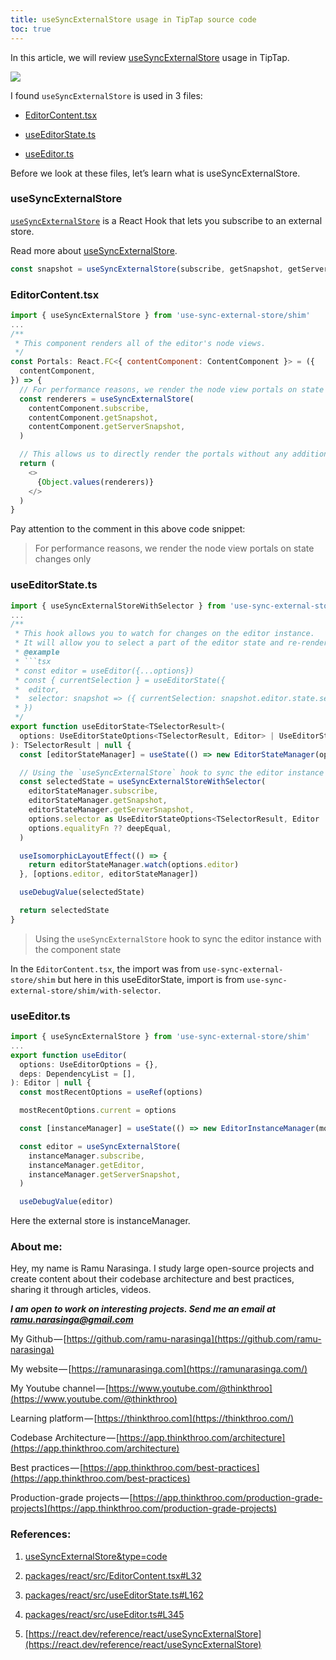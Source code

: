 ```yaml
---
title: useSyncExternalStore usage in TipTap source code
toc: true
---
```


In this article, we will review [useSyncExternalStore](https://react.dev/reference/react/useSyncExternalStore) usage in TipTap. 

![](https://cdn-images-1.medium.com/max/1600/1*SZu_B0RXKLINGiZeGAdeTw.png)

I found `useSyncExternalStore` is used in 3 files:

* [EditorContent.tsx](https://github.com/ueberdosis/tiptap/blob/4d9cc0519f7d4d3df69cd2d6839718a9ac92244c/packages/react/src/EditorContent.tsx#L32)
    
* [useEditorState.ts](https://github.com/ueberdosis/tiptap/blob/4d9cc0519f7d4d3df69cd2d6839718a9ac92244c/packages/react/src/useEditorState.ts#L162)
    
* [useEditor.ts](https://github.com/ueberdosis/tiptap/blob/4d9cc0519f7d4d3df69cd2d6839718a9ac92244c/packages/react/src/useEditor.ts#L345)
    

Before we look at these files, let’s learn what is useSyncExternalStore.

### useSyncExternalStore

[`useSyncExternalStore`](https://react.dev/reference/react/useSyncExternalStore) is a React Hook that lets you subscribe to an external store.

Read more about [useSyncExternalStore](https://react.dev/reference/react/useSyncExternalStore).

```js
const snapshot = useSyncExternalStore(subscribe, getSnapshot, getServerSnapshot?)
```

### EditorContent.tsx

```js
import { useSyncExternalStore } from 'use-sync-external-store/shim'
...
/**
 * This component renders all of the editor's node views.
 */
const Portals: React.FC<{ contentComponent: ContentComponent }> = ({
  contentComponent,
}) => {
  // For performance reasons, we render the node view portals on state changes only
  const renderers = useSyncExternalStore(
    contentComponent.subscribe,
    contentComponent.getSnapshot,
    contentComponent.getServerSnapshot,
  )

  // This allows us to directly render the portals without any additional wrapper
  return (
    <>
      {Object.values(renderers)}
    </>
  )
}
```

Pay attention to the comment in this above code snippet:

> For performance reasons, we render the node view portals on state changes only

### useEditorState.ts

```js
import { useSyncExternalStoreWithSelector } from 'use-sync-external-store/shim/with-selector'
...
/**
 * This hook allows you to watch for changes on the editor instance.
 * It will allow you to select a part of the editor state and re-render the component when it changes.
 * @example
 * ```tsx
 * const editor = useEditor({...options})
 * const { currentSelection } = useEditorState({
 *  editor,
 *  selector: snapshot => ({ currentSelection: snapshot.editor.state.selection }),
 * })
 */
export function useEditorState<TSelectorResult>(
  options: UseEditorStateOptions<TSelectorResult, Editor> | UseEditorStateOptions<TSelectorResult, Editor | null>,
): TSelectorResult | null {
  const [editorStateManager] = useState(() => new EditorStateManager(options.editor))

  // Using the `useSyncExternalStore` hook to sync the editor instance with the component state
  const selectedState = useSyncExternalStoreWithSelector(
    editorStateManager.subscribe,
    editorStateManager.getSnapshot,
    editorStateManager.getServerSnapshot,
    options.selector as UseEditorStateOptions<TSelectorResult, Editor | null>['selector'],
    options.equalityFn ?? deepEqual,
  )

  useIsomorphicLayoutEffect(() => {
    return editorStateManager.watch(options.editor)
  }, [options.editor, editorStateManager])

  useDebugValue(selectedState)

  return selectedState
}
```

> Using the `useSyncExternalStore` hook to sync the editor instance with the component state

In the `EditorContent.tsx`, the import was from `use-sync-external-store/shim` but here in this useEditorState, import is from `use-sync-external-store/shim/with-selector`.

### useEditor.ts

```js
import { useSyncExternalStore } from 'use-sync-external-store/shim'
...
export function useEditor(
  options: UseEditorOptions = {},
  deps: DependencyList = [],
): Editor | null {
  const mostRecentOptions = useRef(options)

  mostRecentOptions.current = options

  const [instanceManager] = useState(() => new EditorInstanceManager(mostRecentOptions))

  const editor = useSyncExternalStore(
    instanceManager.subscribe,
    instanceManager.getEditor,
    instanceManager.getServerSnapshot,
  )

  useDebugValue(editor)
```

Here the external store is instanceManager.

### About me:

Hey, my name is Ramu Narasinga. I study large open-source projects and create content about their codebase architecture and best practices, sharing it through articles, videos.

***I am open to work on interesting projects. Send me an email at ramu.narasinga@gmail.com***

My Github — [https://github.com/ramu-narasinga](https://github.com/ramu-narasinga)

My website — [https://ramunarasinga.com](https://ramunarasinga.com/)

My Youtube channel — [https://www.youtube.com/@thinkthroo](https://www.youtube.com/@thinkthroo)

Learning platform — [https://thinkthroo.com](https://thinkthroo.com/)

Codebase Architecture — [https://app.thinkthroo.com/architecture](https://app.thinkthroo.com/architecture)

Best practices — [https://app.thinkthroo.com/best-practices](https://app.thinkthroo.com/best-practices)

Production-grade projects — [https://app.thinkthroo.com/production-grade-projects](https://app.thinkthroo.com/production-grade-projects)

### References:

1. [useSyncExternalStore&type=code](https://github.com/search?q=repo%3Aueberdosis%2Ftiptap%20useSyncExternalStore&type=code)
    
2. [packages/react/src/EditorContent.tsx#L32](https://github.com/ueberdosis/tiptap/blob/4d9cc0519f7d4d3df69cd2d6839718a9ac92244c/packages/react/src/EditorContent.tsx#L32)
    
3. [packages/react/src/useEditorState.ts#L162](https://github.com/ueberdosis/tiptap/blob/4d9cc0519f7d4d3df69cd2d6839718a9ac92244c/packages/react/src/useEditorState.ts#L162)
    
4. [packages/react/src/useEditor.ts#L345](https://github.com/ueberdosis/tiptap/blob/4d9cc0519f7d4d3df69cd2d6839718a9ac92244c/packages/react/src/useEditor.ts#L345)
    
5. [https://react.dev/reference/react/useSyncExternalStore](https://react.dev/reference/react/useSyncExternalStore)